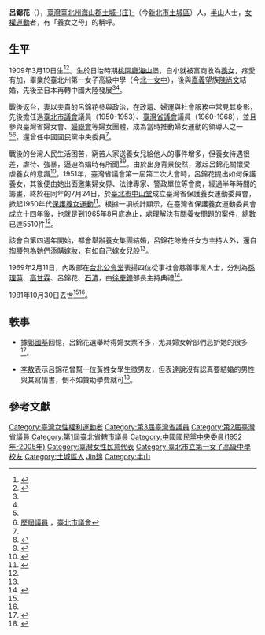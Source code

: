 {{Infobox_officeholder
| name = 呂錦花
|image name  = 呂錦花.jpg
| width = 250px
| now = 臺灣女權運動者
| period =
| Sex = 女
| Native place = 
| date of birth =1909年3月10日
| place of birth = {{TWN-JPN}}[[桃園廳|桃園廳]][[海山堡|海山堡]]
| death_date  = {{death date and age|1981|10|30|1909|3|10}}
| party = {{Kmt|25px}}
| educate = 
* 臺北州立第一女子高級中學畢業
| past = 
* 臺北市婦女會理事長
* 臺北市議會議員
* 臺灣省議會第二、三屆議員
* 臺北市女童軍理事長
* 臺灣省養女保護委員會主任委員
* 內政部婦女促進委員會委員
* 中華婦女反共聯合會副總幹事
* 中國國民黨中央委員
}}

'''呂錦花'''（{{bd|1909年|3月10日|1981年|10月30日|}}），[[臺灣|臺灣]][[臺北州|臺北州]][[海山郡|海山郡]][[土城庄|土城-{庄}-]]（今[[新北市|新北市]][[土城區|土城區]]）人，[[半山仔|半山]]人士，[[女權運動|女權運動]]者，有「養女之母」的稱呼。

==生平==
1909年3月10日生<ref name="歷屆諮議員簡介 呂錦花">{{cite news|url=http://www.tpa.gov.tw/big5/Councilor/Councilor_view.asp?id=156&cid=2&urlID=20|title=歷屆諮議員簡介 呂錦花|date=|accessdate=2013-11-26|publisher=臺灣省諮議會|language=zh-tw|deadurl=yes|archiveurl=https://web.archive.org/web/20131202231635/http://www.tpa.gov.tw/big5/Councilor/Councilor_view.asp?id=156&cid=2&urlID=20|archivedate=2013-12-02}}</ref><ref name="近代華人生卒簡歷表">{{cite book |author=胡健國|title=《近代華人生卒簡歷表》 |date=2003-12-01|publisher=國史館|location=台灣|language=zh-tw|isbn=9570158700}}</ref>。生於日治時期[[桃園廳|桃園廳]][[海山堡|海山堡]]，自小就被富商收為[[養女|養女]]，疼愛有加，畢業於臺北州第一女子高級中學（今[[北一女中|北一女中]]），後與[[嘉義|嘉義]]望族[[陳尚文|陳尚文]]結婚，先後至日本再轉中國大陸發展<ref name="歷屆諮議員簡介 呂錦花"/><ref name="養女之母─呂錦花"></ref>。

戰後返台，妻以夫貴的呂錦花參與政治，在政壇、婦運與社會服務中常見其身影，先後擔任過[[臺北市議會|臺北市議會]]議員（1950-1953）、[[臺灣省議會|臺灣省議會]]議員（1960-1968），並且參與臺灣省婦女會、[[婦聯會|婦聯會]]等婦女團體，成為當時推動婦女運動的領導人之一<ref name="養女之母─呂錦花"/><ref>[http://www.tcc.gov.tw/iFrame.aspx?n=26921E80F6DC89B5 歷屆議員] {{Wayback|url=http://www.tcc.gov.tw/iFrame.aspx?n=26921E80F6DC89B5 |date=20160520113226 }}，[[臺北市議會|臺北市議會]]</ref>，還曾任中國國民黨中央委員<ref name="歷屆諮議員簡介 呂錦花"/>。

戰後的台灣人民生活困苦，窮苦人家送養女兒給他人的事件增多，但養女待遇很差，虐待、強暴，逼迫為娼時有所聞<ref name="保護養女運動">{{cite news|url=http://km.moc.gov.tw/myphoto/show.asp?categoryid=78|title=保護養女運動|author=鄭懿瀛|date=|accessdate=2013-11-26|publisher=國家文化資料庫|language=zh-tw|deadurl=yes|archiveurl=https://web.archive.org/web/20131202231708/http://km.moc.gov.tw/myphoto/show.asp?categoryid=78|archivedate=2013-12-02}}</ref><ref name="台灣被害娼妓與娼妓政策">{{cite book |author=沈美眞|title=《台灣被害娼妓與娼妓政策》 |date=1990|publisher=前衛出版社|location=台灣|language=zh-tw|isbn=}}</ref>。由於出身背景使然，激起呂錦花關懷受虐養女的意識<ref name="養女之母─呂錦花">{{cite news|url=http://women.nmth.gov.tw/zh-tw/Content/Content.aspx?para=354&page=0&Class=88|title=臺灣女人 養女之母─呂錦花|date=|accessdate=2013-11-26|publisher=國立臺灣歷史博物館|language=zh-tw|deadurl=yes|archiveurl=https://web.archive.org/web/20131203112613/http://women.nmth.gov.tw/zh-tw/Content/Content.aspx?para=354&page=0&Class=88|archivedate=2013-12-03}}</ref>。1951年，臺灣省議會第一屆第二次大會時，呂錦花提出如何保護養女，其後便由她出面邀集婦女界、法律專家、警政單位等會商，經過半年時間的籌畫，終於在同年的7月24日，於[[臺北市中山堂|臺北市中山堂]]成立臺灣省保護養女運動委員會，掀起1950年代[[保護養女運動|保護養女運動]]<ref name="女人屐痕: 台灣女性文化地標">{{cite book |author=范情 等|title=《女人屐痕: 台灣女性文化地標》 |date=2006-06-05|publisher=女書文化出版社|location=台灣|language=zh-tw|isbn=9570158700}}</ref>。根據一項統計顯示，在臺灣省保護養女運動委員會成立十四年後，也就是到1965年8月底為止，處理解決有關養女問題的案件，總數已達5510件<ref name="保護養女運動"></ref>。

該會自第四週年開始，都會舉辦養女集團結婚，呂錦花除擔任女方主持人外，還自掏腰包為她們添購嫁妝，有如自己嫁女兒般<ref name="保護養女運動"></ref>。

1969年2月11日，內政部在[[台北公會堂|台北公會堂]]表揚四位從事社會慈善事業人士，分別為[[孫理蓮|孫理蓮]]、[[高甘霖|高甘霖]]、呂錦花、[[石清|石清]]，由[[徐慶鐘|徐慶鐘]]部長主持典禮<ref name="1969-02-04">{{Cite news|url=|title=表揚從事慈善事業 內部將頒獎狀 孫理蓮等四人|author=|language=zh-tw|newspaper=《聯合報》|date=1969-02-04|accessdate=}}</ref>。

1981年10月30日去世<ref name="歷屆諮議員簡介 呂錦花"/><ref name="近代華人生卒簡歷表"/>。

==軼事==
*據[[郭國基|郭國基]]回憶，呂錦花選舉時得婦女票不多，尤其婦女幹部們忌妒她的很多<ref name="郭國基選壇馳騁錄">{{cite book |author=郭拔山|title=《郭國基選壇馳騁錄》 |date=1977|publisher=大舞台書苑|location=台灣|language=zh-tw |isbn=}}</ref>。

*[[李敖|李敖]]表示呂錦花曾幫一位黃姓女學生徵男友，但表達說沒有認真要結婚的男性與其寫情書，倒不如贊助學費就可<ref name="萬世生表">{{cite book |author=李敖|title=《萬世生表》 |volume=|date=1993-01-01|publisher=李敖出版社|location=台灣|language=zh-tw|isbn=}}</ref>。

==參考文獻==
{{reflist}}
{{portal box|人物|台灣|女权主义}}
{{DEFAULTSORT:Lu呂}}
{{臺灣社會運動|性別平等運動}}
[[Category:臺灣女性權利運動者|Category:臺灣女性權利運動者]]
[[Category:第3屆臺灣省議員|Category:第3屆臺灣省議員]]
[[Category:第2屆臺灣省議員|Category:第2屆臺灣省議員]]
[[Category:第1屆臺北省轄市議員|Category:第1屆臺北省轄市議員]]
[[Category:中國國民黨中央委員(1952年-2005年)|Category:中國國民黨中央委員(1952年-2005年)]]
[[Category:臺灣女性民意代表|Category:臺灣女性民意代表]]
[[Category:臺北市立第一女子高級中學校友|Category:臺北市立第一女子高級中學校友]]
[[Category:土城區人|Category:土城區人]]
[[Category:呂姓|Jin錦]]
[[Category:半山|Category:半山]]